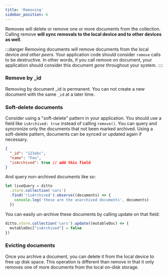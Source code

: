 ```yaml
---
title: 'Removing'
sidebar_position: 6
---
```



Removes will delete or remove one or more documents from the collection. Calling
remove __will sync removals to the local device and to other devices as well__. 

:::danger
Removing documents will remove documents from the local device _and other
peers_. Your application code should consider `remove`  calls to be destructive.
In other words, if you call remove on document, your application should consider
this document _gone_ throughout your system.
::::

### Remove by _id

Removing by document _id is permanent. You can not create a new document with the
same `_id` at a later time.

<SnippetGroup
  name='remove-id' 
/>

### Soft-delete documents

Consider using a "soft-delete" pattern in your application. You should use a
field like `isArchived: true` instead of calling `remove()`. You can query and
syncronize only the documents that not been marked archived. Using a soft-delete
pattern, documents can be synced or updated again if necessary. 

```json
{
  "_id": "123abc",
  "name": "Foo",
  "isArchived": true // add this field
}
```

And query non-archived documents like so:

```js
let liveQuery = ditto
  .store.collection('cars')
  .find('!isArchived').observe((documents) => {
    console.log('these are the unarchived documents', documents)
  })
```

You can easily un-archive these documents by calling update on that field:

```js
ditto.store.collection('cars').update((mutableDoc) => {
  mutableDoc["isArchived"] = false
})
```


### Evicting documents

Once you archive a document, you can delete it from the local device to free up
disk space. This operation is different than remove in that it only removes one
of more documents from the local on-disk storage.

<SnippetGroup
  name='evict' 
/>